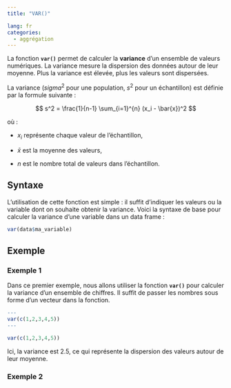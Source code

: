 ```yaml
---
title: "VAR()"

lang: fr
categories:
  - aggrégation
---
```


La fonction **`var()`** permet de calculer la **variance** d’un ensemble de valeurs numériques. La variance mesure la dispersion des données autour de leur moyenne. Plus la variance est élevée, plus les valeurs sont dispersées.

La variance ($sigma^2$ pour une population, $s^2$ pour un échantillon) est définie par la formule suivante :

$$
s^2 = \frac{1}{n-1} \sum_{i=1}^{n} (x_i - \bar{x})^2
$$

où :

- $x_i$ représente chaque valeur de l’échantillon,  

- $\bar{x}$ est la moyenne des valeurs,  

- $n$ est le nombre total de valeurs dans l’échantillon.  

## Syntaxe

L’utilisation de cette fonction est simple : il suffit d’indiquer les valeurs ou la variable dont on souhaite obtenir la variance. Voici la syntaxe de base pour calculer la variance d’une variable dans un data frame :

```r
var(data$ma_variable)
```

## Exemple

### Exemple 1

Dans ce premier exemple, nous allons utiliser la fonction **`var()`** pour calculer la variance d’un ensemble de chiffres. Il suffit de passer les nombres sous forme d’un vecteur dans la fonction.

``` r
---
var(c(1,2,3,4,5))
---
```

```r
var(c(1,2,3,4,5))
```

Ici, la variance est 2.5, ce qui représente la dispersion des valeurs autour de leur moyenne.

### Exemple 2






